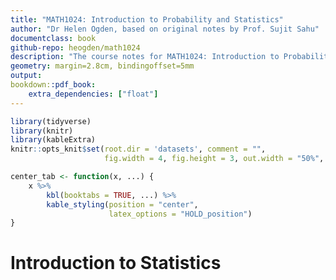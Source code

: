 ```yaml
---
title: "MATH1024: Introduction to Probability and Statistics"
author: "Dr Helen Ogden, based on original notes by Prof. Sujit Sahu"
documentclass: book
github-repo: heogden/math1024
description: "The course notes for MATH1024: Introduction to Probability and Statistics"
geometry: margin=2.8cm, bindingoffset=5mm
output:
bookdown::pdf_book:
    extra_dependencies: ["float"]
---
```


```r
library(tidyverse)
library(knitr)
library(kableExtra)
knitr::opts_knit$set(root.dir = 'datasets', comment = "",
                     fig.width = 4, fig.height = 3, out.width = "50%", fig.align = "center")

center_tab <- function(x, ...) {
    x %>%
        kbl(booktabs = TRUE, ...) %>%
        kable_styling(position = "center",
                      latex_options = "HOLD_position")
}


```

# Introduction to Statistics {#intro-stats}
